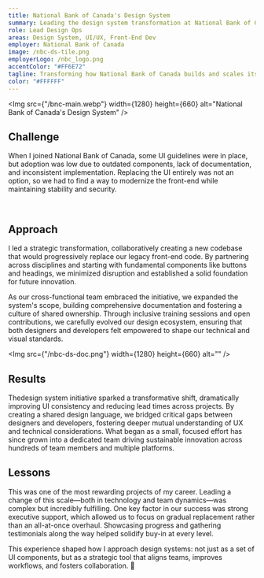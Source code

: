 ```yaml
---
title: National Bank of Canada's Design System
summary: Leading the design system transformation at National Bank of Canada — while empowering designers and developers to create a more consistent and scalable front-end ecosystem.
role: Lead Design Ops
areas: Design System, UI/UX, Front-End Dev
employer: National Bank of Canada
image: /nbc-ds-tile.png
employerLogo: /nbc_logo.png
accentColor: "#FF6E72"
tagline: Transforming how National Bank of Canada builds and scales its front-end ecosystem
color: "#FFFFFF"
---
```


<Img
  src={"/bnc-main.webp"}
  width={1280}
  height={660}
  alt="National Bank of Canada's Design System"
/>

## Challenge

When I joined National Bank of Canada, some UI guidelines were in place, but adoption was low due to outdated components, lack of documentation, and inconsistent implementation. Replacing the UI entirely was not an option, so we had to find a way to modernize the front-end while maintaining stability and security.

<Columns>
  <Img src={"/nbc-ds-desktop.png"} width={540} height={660} alt="" />
  <Img src={"/nbc-ds-mobile.png"} width={540} height={660} alt="" />
</Columns>

## Approach

I led a strategic transformation, collaboratively creating a new codebase that would progressively replace our legacy front-end code. By partnering across disciplines and starting with fundamental components like buttons and headings, we minimized disruption and established a solid foundation for future innovation.

As our cross-functional team embraced the initiative, we expanded the system's scope, building comprehensive documentation and fostering a culture of shared ownership. Through inclusive training sessions and open contributions, we carefully evolved our design ecosystem, ensuring that both designers and developers felt empowered to shape our technical and visual standards.

<Img src={"/nbc-ds-doc.png"} width={1280} height={660} alt="" />

## Results

Thedesign system initiative sparked a transformative shift, dramatically improving UI consistency and reducing lead times across projects. By creating a shared design language, we bridged critical gaps between designers and developers, fostering deeper mutual understanding of UX and technical considerations. What began as a small, focused effort has since grown into a dedicated team driving sustainable innovation across hundreds of team members and multiple platforms.

## Lessons

This was one of the most rewarding projects of my career. Leading a change of this scale—both in technology and team dynamics—was complex but incredibly fulfilling. One key factor in our success was strong executive support, which allowed us to focus on gradual replacement rather than an all-at-once overhaul. Showcasing progress and gathering testimonials along the way helped solidify buy-in at every level.

This experience shaped how I approach design systems: not just as a set of UI components, but as a strategic tool that aligns teams, improves workflows, and fosters collaboration. 🚀
